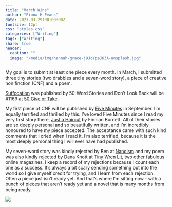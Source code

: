 ```yaml
---
title: "March Wins"
author: "Fiona H Evans"
date: 2023-03-29T00:00:00Z
fontsize: 12pt
css: "styles.css"
categories: ["Writing"]
tags: ["Writing"] 
share: true
header: 
  caption: ""
  image: "/media/img/hannah-grace-j9JoYpaJH3A-unsplash.jpg"
---
```


My goal is to submit at least one piece every month. In March, I submitted three tiny stories (two drabbles and a seven-word story), a piece of creative non finction (CNF) and a poem.

[Suffocation](http://fiftywordstories.com/2023/03/14/fiona-h-evans-suffocation/) was published by 50-Word Stories and Don't Look Back will be #1169 at [50 Give or Take](https://www.vineleavespress.com/50-give-or-take.html).

My first piece of CNF will be published by [Five Minutes](https://www.fiveminutelit.com/) in September. I'm equally terrified and thrilled by this. I've loved Five Minutes since I read my very first story there, [Just a Haircut](https://www.fiveminutelit.com/five-minutes/just-a-haircut?rq=finnian) by Finnian Burnett. All of their stories are so deeply personal and so beautifully written, and I'm incredibly honoured to have my piece accepted. The acceptance came with such kind comments that I cried when I read it. I'm also terrified, because it is the most deeply personal thing I will ever have had published. 

My seven-word story was kindly rejected by Ben at [Nanoism](https://nanoism.net/) and my poem was also kindly rejected by Dana Knott at [Tiny Wren Lit](https://www.tinywrenlit.com/), two other fabulous online magazines. I keep a record of my rejections because I count each one as a success. It's always a bit scary sending something out into the world so I give myself credit for trying, and I learn from each rejection. Often a piece just isn't ready yet. And that's where I'm sitting now - with a bunch of pieces that aren't ready yet and a novel that is many months from being ready. 

![](/media/img/hannah-grace-j9JoYpaJH3A-unsplash.jpg)







